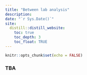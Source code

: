 ```yaml
---
title: "Between lab analysis"
description: 
date: "`r Sys.Date()`"
site: 
  distill::distill_website:
    toc: true
    toc_depth: 3
    toc_float: TRUE
---
```


```r
knitr::opts_chunk$set(echo = FALSE)
```

### TBA


